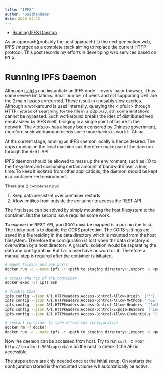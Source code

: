 ```yaml
---
title: "IPFS"
author: "onichandame"
date: 2020-08-28
---
```


<!-- vim-markdown-toc GFM -->

- [Running IPFS Daemon](#running-ipfs-daemon)

<!-- vim-markdown-toc -->

As an approach(probably the best approach) to the next generation web, IPFS emerged as a complete stack aiming to replace the current HTTP protocol. This post records my efforts in developing web services based on IPFS.

# Running IPFS Daemon

Although [js-ipfs][js] can instantiate an IPFS node in every major browser, it has some severe limitations. Small number of peers and not supporting DHT are the 2 main issues concerned. These result in unusably slow queries. Although a workaround is used internally, querying the <ipfs.io> through HTTP instead of searching for the file in a p2p way, still some limitations cannot be bypassed. Such workaround breaks the idea of distributed web emphasized by IPFS itself, bringing in a single point of failure to the network. The <ipfs.io> has already been censored by Chinese government, therefore such workaround needs some more hacks to work in China.

At the current stage, running an IPFS daemon locally is hence desired. The apps running on the local machine can therefore make use of the daemon through the REST API.

IPFS daemon should be allowed to mess up the environment, such as I/O to the filesystem and consuming certain amount of bandwidth over a long time. To keep it isolated from other applications, the daemon should be kept in a containerized environment.

There are 2 concerns now:

1. Keep data persistent over container restarts
2. Allow entities from outside the container to access the REST API

The first issue can be solved by simply mounting the host filesystem to the container. But the second issue requires some work.

To expose the REST API, port 5001 must be mapped to a port on the host. The tricky part is to disable the CORS protection. The CORS settings are saved in a file residing in the data directory which is mounted from the host filesystem. Therefore the configuration is lost when the data directory is overwritten by a host directory. A graceful solution would be separating the data and configuration. But I as a user have no word on it. Therefore a manual step is required after the container is initiated.

```bash
# mount folders and map ports
docker run -d --name ipfs -v <path to staging directory>:/export -v <path to data directory>:/data/ipfs --restart always -p 4001:4001 -p 8080:8080 -p 5001:5001 onichandame/ipfs:latest

# access the tty of the container
docker exec -it ipfs ash

# disable CORS
ipfs config --json API.HTTPHeaders.Access-Control-Allow-Origin '["*"]'
ipfs config --json API.HTTPHeaders.Access-Control-Allow-Methods '["GET", "POST"]'
ipfs config --json API.HTTPHeaders.Access-Control-Allow-Headers '["Authorization"]'
ipfs config --json API.HTTPHeaders.Access-Control-Expose-Headers '["Location"]'
ipfs config --json API.HTTPHeaders.Access-Control-Allow-Credentials '["true"]'

# restart container to take effect the configuration
docker rm -f docker
docker run -d --name ipfs -v <path to staging directory>:/export -v <path to data directory>:/data/ipfs --restart always -p 4001:4001 -p 8080:8080 -p 5001:5001 onichandame/ipfs:latest
```

Now the daemon can be accessed from host. Try to run `curl -X POST http://localhost:5001/api/v0/id` on the host to check if the API is accessible.

The steps above are only needed once at the initial setup. On restarts the configuration stored in the mounted volume will automatically be active.

[js]: https://github.com/ipfs/js-ipfs
